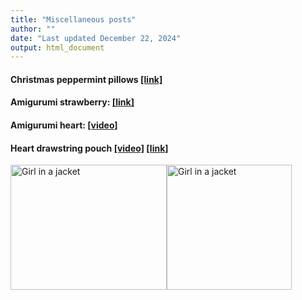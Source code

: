 ```yaml
---
title: "Miscellaneous posts"
author: ""
date: "Last updated December 22, 2024"
output: html_document
---
```


#### Christmas peppermint pillows [[link]](https://www.youtube.com/watch?v=cbMhZ4kwLKk&list=PLvzWNB_Nxz5upP4wx-QbhK5SIDc-ig_j7&index=37) 

#### Amigurumi strawberry: [[link]](https://www.youtube.com/watch?v=2EVZciLaAFg&list=PLvzWNB_Nxz5upP4wx-QbhK5SIDc-ig_j7&index=31)

#### Amigurumi heart: [[video]](https://www.youtube.com/watch?v=vxn93raVYxg&list=PLvzWNB_Nxz5upP4wx-QbhK5SIDc-ig_j7&index=13) 

#### Heart drawstring pouch [[video]](https://www.youtube.com/watch?v=oHcpY10i4Jk&list=PLvzWNB_Nxz5upP4wx-QbhK5SIDc-ig_j7&index=18) [[link]](https://www.ravelry.com/patterns/library/heart-drawstring-pouch)

<img src="heart-pouch.jpeg" alt="Girl in a jacket" width="200" height="200" style="vertical-align:bottom">
<img src="heart-pouch2.jpeg" alt="Girl in a jacket" width="250" height="200" style="float: left"> 